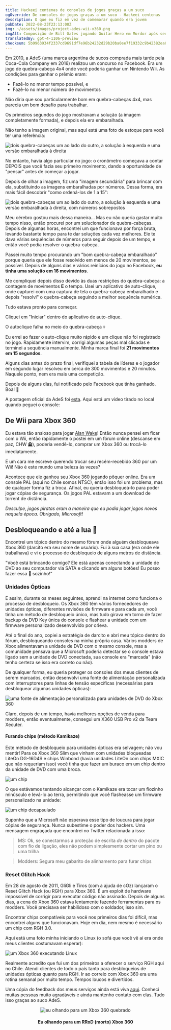 ```yaml
---
title: Hackeei centenas de consoles de jogos graças a um suco
ogOverride: De consoles de jogos graças a um suco - Hackeei centenas
description: O que eu fiz em vez de comemorar quando era jovem
pubDate: 2022-08-23T23:13:00Z
img: ~/assets/images/project-ades-wii-x360.png
imgAlt: Composição de Bill Gates jogando Guitar Hero em Mordor após ser pwned pelo suco AdeS
translatedBy: gpt-4-1106-preview
checksum: 5b9963934f2337cd9691df7e96b24232d29b20ba0ee7f19332c9b42382ea01f2
---
```



Em 2010, a AdeS (uma marca argentina de sucos comprada mais tarde pela Coca-Cola Company em 2016) realizou um concurso no Facebook.
Era um jogo de quebra-cabeça 4x4 onde você poderia ganhar um Nintendo Wii. As condições para ganhar o prêmio eram:

- Fazê-lo no menor tempo possível, e
- Fazê-lo no menor número de movimentos

Não diria que sou particularmente bom em quebra-cabeças 4x4, mas parecia um bom desafio para trabalhar.

Os primeiros segundos do jogo mostravam a solução (a imagem completamente formada), e depois ela era embaralhada.

Não tenho a imagem original, mas aqui está uma foto de estoque para você ter uma referência:

<Image
  src={Puzzle}
  alt="dois quebra-cabeças um ao lado do outro, a solução à esquerda e uma versão embaralhada à direita"
  format="webp"
/>

No entanto, havia algo particular no jogo: o cronômetro começava a contar DEPOIS que você fazia seu primeiro movimento, dando a oportunidade de
"pensar" antes de começar a jogar.

Depois de olhar a imagem, fiz uma "imagem secundária" para brincar com ela, substituindo as imagens embaralhadas por números.
Dessa forma, era mais fácil descobrir "como ordená-los de 1 a 15":

<Image
  src={PuzzleNumbered}
  alt="dois quebra-cabeças um ao lado do outro, a solução à esquerda e uma versão embaralhada à direita, com números sobrepostos"
  format="webp"
/>

Meu cérebro gostou mais dessa maneira... Mas eu não queria gastar muito tempo nisso, então procurei por um solucionador de quebra-cabeças. Depois de algumas horas, encontrei
um que funcionava por força bruta, levando bastante tempo para te dar soluções cada vez melhores. Ele te dava várias sequências de números
para seguir depois de um tempo, e então você podia resolver o quebra-cabeça.

Passei muito tempo procurando um "bom quebra-cabeça embaralhado" porque queria que ele fosse resolvido em menos de 20 movimentos, se possível.
Depois de alguns dias e vários reinícios do jogo no Facebook, **eu tinha uma solução em 16 movimentos**.

Me compliquei depois disso devido às duas restrições do quebra-cabeça: a contagem de movimentos **E** o tempo. Usei um aplicativo de auto-clique, onde capturei com uma captura de tela o
quebra-cabeça embaralhado e depois "resolvi" o quebra-cabeça seguindo a melhor sequência numérica.

Tudo estava pronto para começar.

Cliquei em "Iniciar" dentro do aplicativo de auto-clique.

O autoclique falha no meio do quebra-cabeça 💀

Eu errei ao fazer o auto-clique muito rápido e um clique não foi registrado no jogo. Rapidamente intervim, corrigi algumas peças mal clicadas e terminei
a sequência manualmente. Minha marca final foi **21 movimentos em 15 segundos**.

Alguns dias antes do prazo final, verifiquei a tabela de líderes e o jogador em segundo lugar resolveu em cerca de 300 movimentos e 20 minutos.
Naquele ponto, nem era mais uma competição.

Depois de alguns dias, fui notificado pelo Facebook que tinha ganhado. Boa! 🎉

A postagem oficial da AdeS foi [esta](https://web.archive.org/web/20101028002731/http://www.ades.cl/blog/2010/06/ya-tenemos-los-ganadores-de-puzzle-ades/).
Aqui está um vídeo tirado no local quando peguei o console:

<YouTube id="Uf5JHxDxNRw" />

## De Wii para Xbox 360

Eu estava tão ansioso para jogar [Alan Wake](https://pt.wikipedia.org/wiki/Alan_Wake)! Então nunca pensei em ficar com o Wii, então rapidamente o postei
em um fórum online (descanse em paz, CHW 🪦), poderia vendê-lo, comprar um Xbox 360 ou trocá-lo imediatamente.

E um cara me escreve querendo trocar seu recém-recebido 360 por um Wii! Não é este mundo uma beleza às vezes?

Acontece que ele ganhou seu Xbox 360 jogando pôquer online. Era um console PAL (aqui no Chile somos NTSC), então isso foi um problema, mas
de qualquer forma fiz a troca. Afinal, eu queria desbloqueá-lo para poder jogar cópias de segurança. Os jogos PAL estavam a um download de torrent de distância.

_Desculpe, jogos piratas eram a maneira que eu podia jogar jogos novos naquela época. Obrigado, Microsoft!_

## Desbloqueando e até a lua 🚀

Encontrei um tópico dentro do mesmo fórum onde alguém desbloqueava Xbox 360 (darcito era seu nome de usuário). Fui à sua casa (era onde ele trabalhava)
e vi o processo de desbloqueio de alguns metros de distância.

"Você está brincando comigo? Ele está apenas conectando a unidade de DVD ao seu computador via SATA e clicando em alguns botões! Eu posso fazer essa 💩 sozinho!"

### Unidades Ópticas

E assim, durante os meses seguintes, aprendi na internet como funciona o processo de desbloqueio. Os Xbox 360 têm vários
fornecedores de unidades ópticas, diferentes revisões de firmware e para cada um, você tinha um método de desbloqueio único, mas tudo girava em torno de fazer backup da
DVD Key única do console e flashear a unidade com um firmware personalizado desenvolvido por c4eva.

Até o final do ano, copiei a estratégia de darcito e abri meu tópico dentro do fórum, desbloqueando consoles na minha própria casa.
Vários modders de Xbox alimentavam a unidade de DVD com o mesmo console, mas a comunidade pensava que a Microsoft poderia detectar se o console estava ligado
sem a unidade de DVD conectada, sua console era "marcada" (não tenho certeza se isso era correto ou não).

De qualquer forma, eu queria proteger os consoles dos meus clientes de serem marcados, então desenvolvi uma fonte de alimentação personalizada com interruptores para
linhas de tensão específicas (necessárias para desbloquear algumas unidades ópticas):

<Image
  src={X360PowerSupply}
  alt="uma fonte de alimentação personalizada para unidades de DVD do Xbox 360"
  format="webp"
/>

Claro, depois de um tempo, havia melhores opções de venda para modders, então eventualmente, consegui um X360 USB Pro v2 da Team Xecuter.

#### Furando chips (método Kamikaze)

Este método de desbloqueio para unidades ópticas era selvagem; não vou mentir! Para os Xbox 360 Slim que vinham com unidades bloqueadas LiteOn DG-16D4S e chips Winbond
(havia unidades LiteOn com chips MXIC que não requeriam isso) você tinha que fazer um buraco em um chip dentro da unidade de DVD com uma broca.

<Image src={KamikazeLocation} alt="um chip" format="webp" />

O que estávamos tentando alcançar com o Kamikaze era tocar um fiozinho minúsculo e levá-lo ao terra, permitindo que você flasheasse um firmware personalizado na unidade:

<Image src={WinbondExploitLines} alt="um chip decapsulado" format="webp" />

Suponho que a Microsoft não esperava esse tipo de loucura para jogar cópias de segurança. Nunca subestime o poder dos hackers.
Uma mensagem engraçada que encontrei no Twitter relacionada a isso:

> MS: Ok, se conectarmos a proteção de escrita _de dentro_ do pacote com fio de ligação, eles não podem simplesmente cortar um pino ou uma trilha

> Modders: Segura meu gabarito de alinhamento para furar chips

### Reset Glitch Hack

Em 28 de agosto de 2011, GliGli e Tiros (com a ajuda de cOz) lançaram o Reset Glitch Hack (ou RGH) para Xbox 360. É um exploit de hardware impossível de corrigir
para executar código não assinado. Depois de alguns dias, a cena do Xbox 360 estava lentamente fazendo ferramentas para os modders. Você precisava
ser habilidoso com o soldador, isso sim.

Encontrar chips compatíveis para você nos primeiros dias foi difícil, mas encontrei alguns que funcionavam.
Hoje em dia, nem mesmo é necessário um chip com RGH 3.0.

Aqui está uma foto minha iniciando o Linux (o sofá que você vê aí era onde meus clientes costumavam esperar):

<Image src={X360Linux} alt="um Xbox 360 executando Linux" format="webp" />

Realmente acredito que fui um dos primeiros a oferecer o serviço RGH aqui no Chile. Atendi clientes de todo o país tanto para
desbloqueios de unidades ópticas quanto para RGH. Ir ao correio com Xbox 360 era uma rotina semanal por muito tempo. Tempos loucos e divertidos.

Uma cópia do feedback dos meus serviços ainda está viva [aqui](https://www.capa9.net/temas/feedback-de-sbarrenechea.899146/).
Conheci muitas pessoas muito agradáveis e ainda mantenho contato com elas. Tudo isso graças ao suco AdeS.

<p align="center">
  <Image src={XboxRRoD} alt="eu olhando para um Xbox 360 quebrado" format="webp" />
  <h4 align="center">Eu olhando para um RRoD (morto) Xbox 360</h4>
</p>
